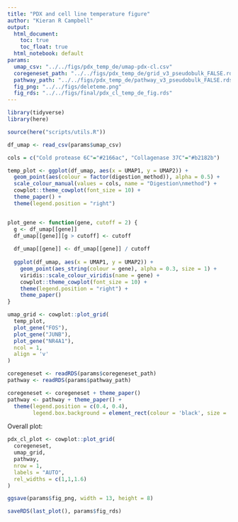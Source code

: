 ```yaml
---
title: "PDX and cell line temperature figure"
author: "Kieran R Campbell"
output:
  html_document: 
    toc: true
    toc_float: true
  html_notebook: default
params:
  umap_csv: "../../figs/pdx_temp_de/umap-pdx-cl.csv"
  coregeneset_path: "../../figs/pdx_temp_de/grid_v3_pseudobulk_FALSE.rds"
  pathway_path: "../../figs/pdx_temp_de/pathway_v3_pseudobulk_FALSE.rds"
  fig_png: "../../figs/deleteme.png"
  fig_rds: "../../figs/final/pdx_cl_temp_de_fig.rds"
---
```


```r
library(tidyverse)
library(here)

source(here("scripts/utils.R"))
```

```r
df_umap <- read_csv(params$umap_csv)
```





```r
cols = c("Cold protease 6C"="#2166ac", "Collagenase 37C"="#b2182b")

temp_plot <- ggplot(df_umap, aes(x = UMAP1, y = UMAP2)) +
  geom_point(aes(colour = factor(digestion_method)), alpha = 0.5) +
  scale_colour_manual(values = cols, name = "Digestion\nmethod") +
  cowplot::theme_cowplot(font_size = 10) +
  theme_paper() +
  theme(legend.position = "right") 


plot_gene <- function(gene, cutoff = 2) {
  g <- df_umap[[gene]]
  df_umap[[gene]][g > cutoff] <- cutoff
  
  df_umap[[gene]] <- df_umap[[gene]] / cutoff
  
  ggplot(df_umap, aes(x = UMAP1, y = UMAP2)) +
    geom_point(aes_string(colour = gene), alpha = 0.3, size = 1) +
    viridis::scale_colour_viridis(name = gene) +
    cowplot::theme_cowplot(font_size = 10) +
    theme(legend.position = "right") +
    theme_paper()
}
```

```r
umap_grid <- cowplot::plot_grid(
  temp_plot,
  plot_gene("FOS"),
  plot_gene("JUNB"),
  plot_gene("NR4A1"),
  ncol = 1,
  align = 'v'
)
```

```r
coregeneset <- readRDS(params$coregeneset_path)
pathway <- readRDS(params$pathway_path)
```

```r
coregeneset <- coregeneset + theme_paper()
pathway <- pathway + theme_paper() +
  theme(legend.position = c(0.4, 0.4),
        legend.box.background = element_rect(colour = 'black', size = .2))
```


Overall plot:

```r
pdx_cl_plot <- cowplot::plot_grid(
  coregeneset,
  umap_grid,
  pathway,
  nrow = 1,
  labels = "AUTO",
  rel_widths = c(1,1,1.6)
)

ggsave(params$fig_png, width = 13, height = 8)

saveRDS(last_plot(), params$fig_rds)
```


